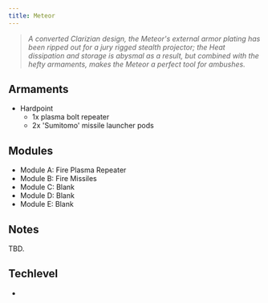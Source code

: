 ```yaml
---
title: Meteor
---
```



> *A converted Clarizian design, the Meteor's external armor plating has been ripped out for a jury rigged stealth projector; the Heat dissipation and storage is abysmal as a result, but combined with the hefty armaments, makes the Meteor a perfect tool for ambushes.*


## Armaments

* Hardpoint
  * 1x plasma bolt repeater
  * 2x 'Sumitomo' missile launcher pods


## Modules

* Module A: Fire Plasma Repeater
* Module B: Fire Missiles 
* Module C: Blank
* Module D: Blank 
* Module E: Blank


## Notes

TBD.


## Techlevel

* <TechLevel tech='Hightech' />